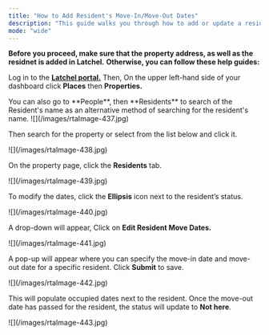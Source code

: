 ```yaml
---
title: "How to Add Resident's Move-In/Move-Out Dates"
description: "This guide walks you through how to add or update a resident’s move-in and move-out dates in Latchel. These dates help manage resident access and ensure accurate billing based on their time at the property."
mode: "wide"
---
```


**Before you proceed, make sure that the property address, as well as the residnet is added in Latchel.** **Otherwise, you can follow these help guides:**

<CardGroup cols={2}>
  <Card title="How to Add a Property" icon="location-plus" iconType="duotone" horizontal href="/s/topic/0TO5e000000h9wqGAA/How-to-Add-a-Property">
    
  </Card>
  <Card title="How to Add & Manage Residents" icon="house-chimney-user" iconType="duotone" horizontal href="/s/topic/0TO5e000000h9wqGAA/How-to-Add-Manage-Residents">
    
  </Card>
</CardGroup>

Log in to the [**Latchel portal.**](https://app.latchel.com/login) Then, On the upper left-hand side of your dashboard click **Places** then **Properties.**

<Tip>
  You can also go to **People**, then **Residents** to search of the Resident's name as an alternative method of searching for the resident's name.
</Tip>

<Frame>
  ![](/images/rtaImage-437.jpg)
</Frame>

Then search for the property or select from the list below and click it.

<Frame>
  ![](/images/rtaImage-438.jpg)
</Frame>

On the property page, click the **Residents** tab.

<Frame>
  ![](/images/rtaImage-439.jpg)
</Frame>

To modify the dates, click the **Ellipsis** icon next to the resident’s status. 

<Frame>
  ![](/images/rtaImage-440.jpg)
</Frame>

A drop-down will appear, Click on **Edit Resident Move Dates.**

<Frame>
  ![](/images/rtaImage-441.jpg)
</Frame>

A pop-up will appear where you can specify the move-in date and move-out date for a specific resident. Click **Submit** to save.

<Frame>
  ![](/images/rtaImage-442.jpg)
</Frame>

This will populate occupied dates next to the resident. Once the move-out date has passed for the resident, the status will update to **Not here**.

<Frame>
  ![](/images/rtaImage-443.jpg)
</Frame>
